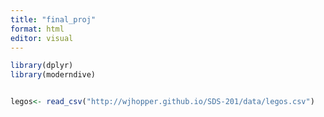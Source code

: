 ```yaml
---
title: "final_proj"
format: html
editor: visual
---
```


```r
library(dplyr)
library(moderndive)


legos<- read_csv("http://wjhopper.github.io/SDS-201/data/legos.csv")

```
